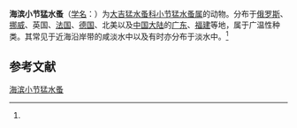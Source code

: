 {{Speciesbox
| name = 海滨小节猛水蚤
| status = 
| status_system = 
| image = 
| genus = Microarthridion
| species = littoralis
| authority = (Poppe, 1881)<ref name='id12489'>{{cite web| url =http://www.bioinfo.cn/db05/BjdwSpecies.php?action=view&id=12489| title =海滨小节猛水蚤| work =《中国动物物种编目数据库》| publisher =中国科学院微生物研究所| author =中国科学院动物研究所| accessdate =2009-04-28| deadurl =yes| archiveurl =https://web.archive.org/web/20131203122335/http://www.bioinfo.cn/db05/BjdwSpecies.php?action=view| archivedate =2013-12-03}}</ref>
}}

'''海滨小节猛水蚤'''（[[学名|学名]]：{{lang|la|''Microarthridion littoralis''}}）为[[大吉猛水蚤科|大吉猛水蚤科]][[小节猛水蚤属|小节猛水蚤属]]的动物。分布于[[俄罗斯|俄罗斯]]、[[挪威|挪威]]、英国、[[法国|法国]]、[[德国|德国]]、北美以及[[中国大陆|中国大陆]]的[[广东|广东]]、[[福建|福建]]等地，属于广温性种类。其常见于近海沿岸带的咸淡水中以及有时亦分布于淡水中。<ref name='id12489'/>

== 参考文献 ==
{{reflist}}

{{Wikispecies|Microarthridion littoralis}}
{{Taxonbar|from=Q6565438}}

[[Category:小节猛水蚤属|海滨小节猛水蚤]]


{{节肢动物小作品}}